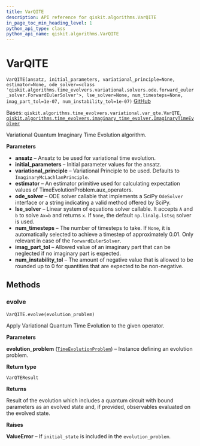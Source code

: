 ```yaml
---
title: VarQITE
description: API reference for qiskit.algorithms.VarQITE
in_page_toc_min_heading_level: 1
python_api_type: class
python_api_name: qiskit.algorithms.VarQITE
---
```


# VarQITE

<span id="qiskit.algorithms.VarQITE" />

`VarQITE(ansatz, initial_parameters, variational_principle=None, estimator=None, ode_solver=<class 'qiskit.algorithms.time_evolvers.variational.solvers.ode.forward_euler_solver.ForwardEulerSolver'>, lse_solver=None, num_timesteps=None, imag_part_tol=1e-07, num_instability_tol=1e-07)` [GitHub](https://github.com/qiskit/qiskit/tree/stable/0.23/qiskit/algorithms/time_evolvers/variational/var_qite.py "view source code")

Bases: `qiskit.algorithms.time_evolvers.variational.var_qte.VarQTE`, [`qiskit.algorithms.time_evolvers.imaginary_time_evolver.ImaginaryTimeEvolver`](qiskit.algorithms.ImaginaryTimeEvolver "qiskit.algorithms.time_evolvers.imaginary_time_evolver.ImaginaryTimeEvolver")

Variational Quantum Imaginary Time Evolution algorithm.

**Parameters**

*   **ansatz** – Ansatz to be used for variational time evolution.
*   **initial\_parameters** – Initial parameter values for the ansatz.
*   **variational\_principle** – Variational Principle to be used. Defaults to `ImaginaryMcLachlanPrinciple`.
*   **estimator** – An estimator primitive used for calculating expectation values of TimeEvolutionProblem.aux\_operators.
*   **ode\_solver** – ODE solver callable that implements a SciPy `OdeSolver` interface or a string indicating a valid method offered by SciPy.
*   **lse\_solver** – Linear system of equations solver callable. It accepts `A` and `b` to solve `Ax=b` and returns `x`. If `None`, the default `np.linalg.lstsq` solver is used.
*   **num\_timesteps** – The number of timesteps to take. If `None`, it is automatically selected to achieve a timestep of approximately 0.01. Only relevant in case of the `ForwardEulerSolver`.
*   **imag\_part\_tol** – Allowed value of an imaginary part that can be neglected if no imaginary part is expected.
*   **num\_instability\_tol** – The amount of negative value that is allowed to be rounded up to 0 for quantities that are expected to be non-negative.

## Methods

### evolve

<span id="qiskit.algorithms.VarQITE.evolve" />

`VarQITE.evolve(evolution_problem)`

Apply Variational Quantum Time Evolution to the given operator.

**Parameters**

**evolution\_problem** ([`TimeEvolutionProblem`](qiskit.algorithms.TimeEvolutionProblem "qiskit.algorithms.time_evolvers.time_evolution_problem.TimeEvolutionProblem")) – Instance defining an evolution problem.

**Return type**

`VarQTEResult`

**Returns**

Result of the evolution which includes a quantum circuit with bound parameters as an evolved state and, if provided, observables evaluated on the evolved state.

**Raises**

**ValueError** – If `initial_state` is included in the `evolution_problem`.

